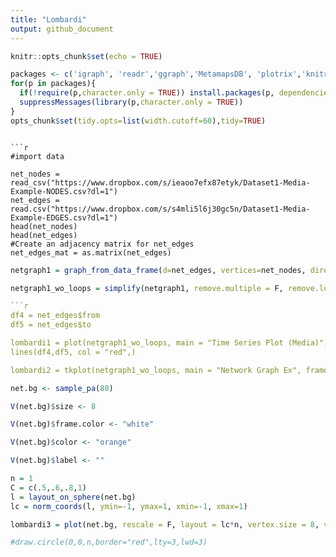 ---
title: "Lombardi"
output: github_document
---

```{r setup, include=FALSE}
knitr::opts_chunk$set(echo = TRUE)
```

```{r packages, echo=FALSE, message = FALSE, warning = FALSE}
packages <- c('igraph', 'readr','ggraph','MetamapsDB', 'plotrix','knitr')
for(p in packages){
  if(!require(p,character.only = TRUE)) install.packages(p, dependencies = TRUE)
  suppressMessages(library(p,character.only = TRUE))
}
opts_chunk$set(tidy.opts=list(width.cutoff=60),tidy=TRUE)
```
```

```{r network, echo=TRUE,  comment = NA}
#import data

net_nodes = read_csv("https://www.dropbox.com/s/ieaoo7efx87etyk/Dataset1-Media-Example-NODES.csv?dl=1")
net_edges = read.csv("https://www.dropbox.com/s/s4mli5l6j30gc5n/Dataset1-Media-Example-EDGES.csv?dl=1")
head(net_nodes)
head(net_edges)
#Create an adjacency matrix for net_edges
net_edges_mat = as.matrix(net_edges)
```

```{r networkgraph, echo=TRUE,  comment = NA}
netgraph1 = graph_from_data_frame(d=net_edges, vertices=net_nodes, directed=FALSE) 

netgraph1_wo_loops = simplify(netgraph1, remove.multiple = F, remove.loops = T) 

```{r graph paramaters, echo=TRUE}
df4 = net_edges$from
df5 = net_edges$to

lombardi1 = plot(netgraph1_wo_loops, main = "Time Series Plot (Media)", frame = TRUE, edge.arrow.size=.5, vertex.color = "salmon", vertex.label=net_nodes$media, vertex.label.color="black", vertex.size = 7, edge.curved = .5, edge.width=2, shape='sphere')
lines(df4,df5, col = "red",)

lombardi2 = tkplot(netgraph1_wo_loops, main = "Network Graph Ex", frame = TRUE, edge.arrow.size=.5, vertex.color = "salmon", vertex.label=net_nodes$media, vertex.label.color="black", vertex.size = 7, vertex.label.family = "Times", edge.curved = .5,)
```

```{r,  comment = NA}
net.bg <- sample_pa(80)

V(net.bg)$size <- 8

V(net.bg)$frame.color <- "white"

V(net.bg)$color <- "orange"

V(net.bg)$label <- ""

n = 1
C = c(.5,.6,.8,1)
l = layout_on_sphere(net.bg)
lc = norm_coords(l, ymin=-1, ymax=1, xmin=-1, xmax=1)

lombardi3 = plot(net.bg, rescale = F, layout = lc*n, vertex.size = 8, vertex.color = "black", edge.width = 1.5, edge.arrow.mode = 0, edge.curved = .5)

#draw.circle(0,0,n,border="red",lty=3,lwd=3)
```

